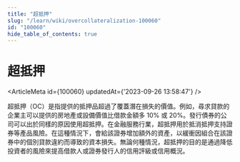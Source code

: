 ```yaml
---
title: "超抵押"
slug: "/learn/wiki/overcollateralization-100060"
id: "100060"
hide_table_of_contents: true
---
```



# 超抵押

<ArticleMeta id={100060} updatedAt={'2023-09-26 13:58:47'} />
<div className='border-solid border-b border-t-0 my-4 border-[var(--ifm-color-gray-300)]' />

超抵押（OC）是指提供的抵押品超過了覆蓋潛在損失的價值。例如，尋求貸款的企業主可以提供的房地產或設備價值比借款金額多 10% 或 20%。發行債券的公司可以出於同樣的原因使用超抵押。在金融服務行業，超抵押用於抵消抵押支持證券等產品風險。在這種情況下，會給該證券增加額外的資產，以緩衝因組合在該證券中的個別貸款違約而導致的資本損失。無論何種情況，超抵押的目的是通過降低投資者的風險來提高借款人或證券發行人的信用評級或信用概況。
